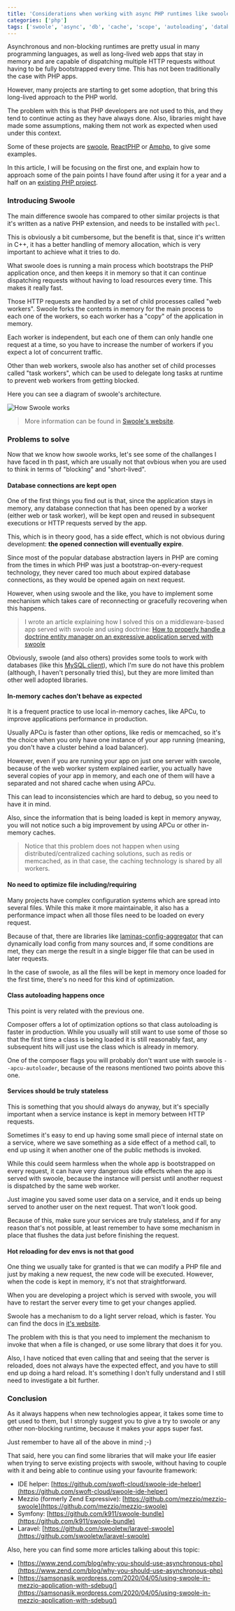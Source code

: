 ```yaml
---
title: 'Considerations when working with async PHP runtimes like swoole'
categories: ['php']
tags: ['swoole', 'async', 'db', 'cache', 'scope', 'autoloading', 'database', 'di', 'dependency-injection']
---
```


Asynchronous and non-blocking runtimes are pretty usual in many programming languages, as well as long-lived web apps that stay in memory and are capable of dispatching multiple HTTP requests without having to be fully bootstrapped every time. This has not been traditionally the case with PHP apps. 

However, many projects are starting to get some adoption, that bring this long-lived approach to the PHP world.

The problem with this is that PHP developers are not used to this, and they tend to continue acting as they have always done. Also, libraries might have made some assumptions, making them not work as expected when used under this context.

Some of these projects are [swoole](https://www.swoole.co.uk), [ReactPHP](https://reactphp.org/) or [Amphp](https://amphp.org/), to give some examples.

In this article, I will be focusing on the first one, and explain how to approach some of the pain points I have found after using it for a year and a half on an [existing PHP project](https://github.com/shlinkio/shlink).

### Introducing Swoole

The main difference swoole has compared to other similar projects is that it's written as a native PHP extension, and needs to be installed with `pecl`.

This is obviously a bit cumbersome, but the benefit is that, since it's written in C++, it has a better handling of memory allocation, which is very important to achieve what it tries to do.

What swoole does is running a main process which bootstraps the PHP application once, and then keeps it in memory so that it can continue dispatching requests without having to load resources every time. This makes it really fast.

Those HTTP requests are handled by a set of child processes called "web workers". Swoole forks the contents in memory for the main process to each one of the workers, so each worker has a "copy" of the application in memory.

Each worker is independent, but each one of them can only handle one request at a time, so you have to increase the number of workers if you expect a lot of concurrent traffic.

Other than web workers, swoole also has another set of child processes called "task workers", which can be used to delegate long tasks at runtime to prevent web workers from getting blocked.

Here you can see a diagram of swoole's architecture.

![How Swoole works](https://www.swoole.co.uk/images/how-swoole-works.png)

> More information can be found in [Swoole's website](https://www.swoole.co.uk/how-it-works).

### Problems to solve

Now that we know how swoole works, let's see some of the challanges I have faced in th past, which are usually not that ovbious when you are used to think in terms of "blocking" and "short-lived".

#### Database connections are kept open

One of the first things you find out is that, since the application stays in memory, any database connection that has been opened by a worker (either web or task worker), will be kept open and reused in subsequent executions or HTTP requests served by the app.

This, which is in theory good, has a side effect, which is not obvious during development: **the opened connection will eventually expire**.

Since most of the popular database abstraction layers in PHP are coming from the times in which PHP was just a bootstrap-on-every-request technology, they never cared too much about expired database connections, as they would be opened again on next request.

However, when using swoole and the like, you have to implement some mechanism which takes care of reconnecting or gracefully recovering when this happens.

> I wrote an article explaining how I solved this on a middleware-based app served with swoole and using doctrine: [How to properly handle a doctrine entity manager on an expressive application served with swoole](/2019/11/04/how-to-properly-handle-a-doctrine-entity-manager-on-an-expressive-application-served-with-swoole/)

Obviously, swoole (and also others) provides some tools to work with databases (like this [MySQL client](https://www.swoole.co.uk/docs/modules/swoole-async-mysql-client)), which I'm sure do not have this problem (although, I haven't personally tried this), but they are more limited than other well adopted libraries.

#### In-memory caches don't behave as expected

It is a frequent practice to use local in-memory caches, like APCu, to improve applications performance in production.

Usually APCu is faster than other options, like redis or memcached, so it's the choice when you only have one instance of your app running (meaning, you don't have a cluster behind a load balancer).

However, even if you are running your app on just one server with swoole, because of the web worker system explained earlier, you actually have several copies of your app in memory, and each one of them will have a separated and not shared cache when using APCu.

This can lead to inconsistencies which are hard to debug, so you need to have it in mind.

Also, since the information that is being loaded is kept in memory anyway, you will not notice such a big improvement by using APCu or other in-memory caches.

> Notice that this problem does not happen when using distributed/centralized caching solutions, such as redis or memcached, as in that case, the caching technology is shared by all workers.

#### No need to optimize file including/requiring

Many projects have complex configuration systems which are spread into several files. While this make it more maintainable, it also has a performance impact when all those files need to be loaded on every request.

Because of that, there are libraries like [laminas-config-aggregator](https://github.com/laminas/laminas-config-aggregator) that can dynamically load config from many sources and, if some conditions are met, they can merge the result in a single bigger file that can be used in later requests.

In the case of swoole, as all the files will be kept in memory once loaded for the first time, there's no need for this kind of optimization.

#### Class autoloading happens once

This point is very related with the previous one.

Composer offers a lot of optimization options so that class autoloading is faster in production. While you usually will still want to use some of those so that the first time a class is being loaded it is still reasonably fast, any subsequent hits will just use the class which is already in memory.

One of the composer flags you will probably don't want use with swoole is `--apcu-autoloader`, because of the reasons mentioned two points above this one.

#### Services should be truly stateless

This is something that you should always do anyway, but it's specially important when a service instance is kept in memory between HTTP requests.

Sometimes it's easy to end up having some small piece of internal state on a service, where we save something as a side effect of a method call, to end up using it when another one of the public methods is invoked.

While this could seem harmless when the whole app is bootstrapped on every request, it can have very dangerous side effects when the app is served with swoole, because the instance will persist until another request is dispatched by the same web worker.

Just imagine you saved some user data on a service, and it ends up being served to another user on the next request. That won't look good.

Because of this, make sure your services are truly stateless, and if for any reason that's not possible, at least remember to have some mechanism in place that flushes the data just before finishing the request.

#### Hot reloading for dev envs is not that good

One thing we usually take for granted is that we can modify a PHP file and just by making a new request, the new code will be executed. However, when the code is kept in memory, it's not that straightforward.

When you are developing a project which is served with swoole, you will have to restart the server every time to get your changes applied.

Swoole has a mechanism to do a light server reload, which is faster. You can find the docs in [it's website](https://www.swoole.co.uk/docs/modules/swoole-server-reload).

The problem with this is that you need to implement the mechanism to invoke that when a file is changed, or use some library that does it for you.

Also, I have noticed that even calling that and seeing that the server is reloaded, does not always have the expected effect, and you have to still end up doing a hard reload. It's something I don't fully understand and I still need to investigate a bit further.

### Conclusion

As it always happens when new technologies appear, it takes some time to get used to them, but I strongly suggest you to give a try to swoole or any other non-blocking runtime, because it makes your apps super fast.

Just remember to have all of the above in mind ;-)

That said, here you can find some libraries that will make your life easier when trying to serve existing projects with swoole, without having to couple with it and being able to continue using your favourite framework:

* IDE helper: [https://github.com/swoft-cloud/swoole-ide-helper](https://github.com/swoft-cloud/swoole-ide-helper)
* Mezzio (formerly Zend Expressive): [https://github.com/mezzio/mezzio-swoole](https://github.com/mezzio/mezzio-swoole)
* Symfony: [https://github.com/k911/swoole-bundle](https://github.com/k911/swoole-bundle)
* Laravel: [https://github.com/swooletw/laravel-swoole](https://github.com/swooletw/laravel-swoole)

Also, here you can find some more articles talking about this topic:

* [https://www.zend.com/blog/why-you-should-use-asynchronous-php](https://www.zend.com/blog/why-you-should-use-asynchronous-php)
* [https://samsonasik.wordpress.com/2020/04/05/using-swoole-in-mezzio-application-with-sdebug/](https://samsonasik.wordpress.com/2020/04/05/using-swoole-in-mezzio-application-with-sdebug/)
